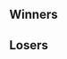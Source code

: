 {{SetGame|melee}}{{tabs static
|name1=Overview
|link1=Super Smash Sundays 29
|name2=Singles Pool A
|link2=Super Smash Sundays 29/Singles Pool A
|name3=Singles Pool B
|link3=Super Smash Sundays 29/Singles Pool B
|name4=Singles Pool C
|link4=Super Smash Sundays 29/Singles Pool C
|name5=Singles Pool D
|link5=Super Smash Sundays 29/Singles Pool D
|name6=Singles Top 16
|link6=Super Smash Sundays 29/Singles Top 16
|name7=Doubles
|link7=Super Smash Sundays 29/Doubles
|This=2
}}
<!-- Generated with http://tournament-nub.rhcloud.com/toliquipedia -->
==Winners==
{{32DEWBracketA
|r1m1p1=Fly Amanita |r1m1p1flag=us |r1m1p1score=W |r1m1win=1
|r1m1p2=Bye |r1m1p2flag= |r1m1p2score=-

|r1m2p1=myl |r1m2p1flag= |r1m2p1score=2 |r1m2win=1
|r1m2p2=el pollo flaco |r1m2p2flag= |r1m2p2score=0

|r1m3p1=OXY Wieners |r1m3p1flag= |r1m3p1score=2 |r1m3win=1
|r1m3p2=just poohbear |r1m3p2flag= |r1m3p2score=0

|r1m4p1=toxic reflection |r1m4p1flag= |r1m4p1score=2 |r1m4win=1
|r1m4p2=oli |r1m4p2flag= |r1m4p2score=0

|r1m5p1=Kira |r1m5p1flag=us |r1m5p1score=1 |r1m5win=1
|r1m5p2=Bye |r1m5p2flag= |r1m5p2score=0

|r1m6p1=cobbler |r1m6p1flag= |r1m6p1score=0 |r1m6win=2
|r1m6p2=cof crispy |r1m6p2flag= |r1m6p2score=2

|r1m7p1=Reno |r1m7p1flag=us |r1m7p1score=1 |r1m7win=1
|r1m7p2=Bye |r1m7p2flag= |r1m7p2score=0

|r1m8p1=jago |r1m8p1flag= |r1m8p1score=2 |r1m8win=1
|r1m8p2=pmac |r1m8p2flag= |r1m8p2score=0

|r1m9p1=Larry Lurr |r1m9p1flag=us |r1m9p1score=W |r1m9win=1
|r1m9p2=Bye |r1m9p2flag= |r1m9p2score=-

|r1m10p1=drew |r1m10p1flag= |r1m10p1score=2 |r1m10win=1
|r1m10p2=420xx |r1m10p2flag= |r1m10p2score=0

|r1m11p1=Adam |r1m11p1flag= |r1m11p1score=2 |r1m11win=1
|r1m11p2=Nelo |r1m11p2flag= |r1m11p2score=0

|r1m12p1=rocklee88 |r1m12p1flag= |r1m12p1score=2 |r1m12win=1
|r1m12p2=pisa |r1m12p2flag= |r1m12p2score=0

|r1m13p1=Tafokints |r1m13p1flag=us |r1m13p1score=W |r1m13win=1
|r1m13p2=Bye |r1m13p2flag= |r1m13p2score=-

|r1m14p1=madman |r1m14p1flag= |r1m14p1score=1 |r1m14win=2
|r1m14p2=q |r1m14p2flag= |r1m14p2score=2

|r1m15p1=Reason |r1m15p1flag= |r1m15p1score=1 |r1m15win=1
|r1m15p2=Bye |r1m15p2flag= |r1m15p2score=0

|r1m16p1=noah |r1m16p1flag= |r1m16p1score=2 |r1m16win=1
|r1m16p2=wonderboy |r1m16p2flag= |r1m16p2score=0

|r2m1p1=Fly Amanita |r2m1p1flag=us |r2m1p1score=2 |r2m1win=1
|r2m1p2=myl |r2m1p2flag= |r2m1p2score=0

|r2m2p1=OXY Wieners |r2m2p1flag= |r2m2p1score=2 |r2m2win=1
|r2m2p2=toxic reflection |r2m2p2flag= |r2m2p2score=0

|r2m3p1=Kira |r2m3p1flag=us |r2m3p1score=2 |r2m3win=1
|r2m3p2=cof crispy |r2m3p2flag= |r2m3p2score=0

|r2m4p1=Reno |r2m4p1flag=us |r2m4p1score=2 |r2m4win=1
|r2m4p2=jago |r2m4p2flag= |r2m4p2score=0

|r2m5p1=Larry Lurr |r2m5p1flag=us |r2m5p1score=2 |r2m5win=1
|r2m5p2=drew |r2m5p2flag= |r2m5p2score=0

|r2m6p1=Adam |r2m6p1flag= |r2m6p1score=2 |r2m6win=1
|r2m6p2=rocklee88 |r2m6p2flag= |r2m6p2score=0

|r2m7p1=Tafokints |r2m7p1flag=us |r2m7p1score=2 |r2m7win=1
|r2m7p2=q |r2m7p2flag= |r2m7p2score=0

|r2m8p1=Reason |r2m8p1flag= |r2m8p1score=2 |r2m8win=1
|r2m8p2=noah |r2m8p2flag= |r2m8p2score=0

|r3m1p1=Fly Amanita |r3m1p1flag=us |r3m1p1score=2 |r3m1win=1
|r3m1p2=OXY Wieners |r3m1p2flag= |r3m1p2score=0

|r3m2p1=Kira |r3m2p1flag=us |r3m2p1score=1 |r3m2win=2
|r3m2p2=Reno |r3m2p2flag=us |r3m2p2score=2

|r3m3p1=Larry Lurr |r3m3p1flag=us |r3m3p1score=2 |r3m3win=1
|r3m3p2=Adam |r3m3p2flag= |r3m3p2score=0

|r3m4p1=Tafokints |r3m4p1flag=us |r3m4p1score=1 |r3m4win=2
|r3m4p2=Reason |r3m4p2flag= |r3m4p2score=2

|r4m1p1=Fly Amanita |r4m1p1flag=us |r4m1p1score=2 |r4m1win=1
|r4m1p2=Reno |r4m1p2flag=us |r4m1p2score=0

|r4m2p1=Larry Lurr |r4m2p1flag=us |r4m2p1score=2 |r4m2win=1
|r4m2p2=Reason |r4m2p2flag= |r4m2p2score=1
}}

==Losers==
{{32DELBracketA
|l1m1p1=Bye |l1m1p1flag= |l1m1p1score=- |l1m1win=2
|l1m1p2=el pollo flaco |l1m1p2flag= |l1m1p2score=W

|l1m2p1=just poohbear |l1m2p1flag= |l1m2p1score=1 |l1m2win=2
|l1m2p2=oli |l1m2p2flag= |l1m2p2score=2

|l1m3p1=Bye |l1m3p1flag= |l1m3p1score=0 |l1m3win=2
|l1m3p2=cobbler |l1m3p2flag= |l1m3p2score=1

|l1m4p1=Bye |l1m4p1flag= |l1m4p1score=0 |l1m4win=2
|l1m4p2=pmac |l1m4p2flag= |l1m4p2score=1

|l1m5p1=Bye |l1m5p1flag= |l1m5p1score=- |l1m5win=2
|l1m5p2=420xx |l1m5p2flag= |l1m5p2score=W

|l1m6p1=Nelo |l1m6p1flag= |l1m6p1score=2 |l1m6win=1
|l1m6p2=pisa |l1m6p2flag= |l1m6p2score=1

|l1m7p1=Bye |l1m7p1flag= |l1m7p1score=- |l1m7win=2
|l1m7p2=madman |l1m7p2flag= |l1m7p2score=W

|l1m8p1=Bye |l1m8p1flag= |l1m8p1score=0 |l1m8win=2
|l1m8p2=wonderboy |l1m8p2flag= |l1m8p2score=1

|l2m1p1=noah |l2m1p1flag= |l2m1p1score=0 |l2m1win=2
|l2m1p2=el pollo flaco |l2m1p2flag= |l2m1p2score=2

|l2m2p1=q |l2m2p1flag= |l2m2p1score=2 |l2m2win=1
|l2m2p2=oli |l2m2p2flag= |l2m2p2score=0

|l2m3p1=rocklee88 |l2m3p1flag= |l2m3p1score=2 |l2m3win=1
|l2m3p2=cobbler |l2m3p2flag= |l2m3p2score=0

|l2m4p1=drew |l2m4p1flag= |l2m4p1score=2 |l2m4win=1
|l2m4p2=pmac |l2m4p2flag= |l2m4p2score=0

|l2m5p1=jago |l2m5p1flag= |l2m5p1score=2 |l2m5win=1
|l2m5p2=420xx |l2m5p2flag= |l2m5p2score=0

|l2m6p1=cof crispy |l2m6p1flag= |l2m6p1score=2 |l2m6win=1
|l2m6p2=Nelo |l2m6p2flag= |l2m6p2score=0

|l2m7p1=toxic reflection |l2m7p1flag= |l2m7p1score=2 |l2m7win=1
|l2m7p2=madman |l2m7p2flag= |l2m7p2score=1

|l2m8p1=myl |l2m8p1flag= |l2m8p1score=2 |l2m8win=1
|l2m8p2=wonderboy |l2m8p2flag= |l2m8p2score=0

|l3m1p1=el pollo flaco |l3m1p1flag= |l3m1p1score=2 |l3m1win=1
|l3m1p2=q |l3m1p2flag= |l3m1p2score=0

|l3m2p1=rocklee88 |l3m2p1flag= |l3m2p1score=2 |l3m2win=1
|l3m2p2=drew |l3m2p2flag= |l3m2p2score=0

|l3m3p1=jago |l3m3p1flag= |l3m3p1score=2 |l3m3win=1
|l3m3p2=cof crispy |l3m3p2flag= |l3m3p2score=1

|l3m4p1=toxic reflection |l3m4p1flag= |l3m4p1score=0 |l3m4win=2
|l3m4p2=myl |l3m4p2flag= |l3m4p2score=2

|l4m1p1=Kira |l4m1p1flag=us |l4m1p1score=2 |l4m1win=1
|l4m1p2=el pollo flaco |l4m1p2flag= |l4m1p2score=0

|l4m2p1=OXY Wieners |l4m2p1flag= |l4m2p1score=2 |l4m2win=1
|l4m2p2=rocklee88 |l4m2p2flag= |l4m2p2score=0

|l4m3p1=Tafokints |l4m3p1flag=us |l4m3p1score=2 |l4m3win=1
|l4m3p2=jago |l4m3p2flag= |l4m3p2score=0

|l4m4p1=Adam |l4m4p1flag= |l4m4p1score=2 |l4m4win=1
|l4m4p2=myl |l4m4p2flag= |l4m4p2score=0

|l5m1p1=Kira |l5m1p1flag=us |l5m1p1score=2 |l5m1win=1
|l5m1p2=OXY Wieners |l5m1p2flag= |l5m1p2score=0

|l5m2p1=Tafokints |l5m2p1flag=us |l5m2p1score=1 |l5m2win=2
|l5m2p2=Adam |l5m2p2flag= |l5m2p2score=2

|l6m1p1=Reason |l6m1p1flag= |l6m1p1score=0 |l6m1win=2
|l6m1p2=Kira |l6m1p2flag=us |l6m1p2score=2

|l6m2p1=Reno |l6m2p1flag=us |l6m2p1score=0 |l6m2win=2
|l6m2p2=Adam |l6m2p2flag= |l6m2p2score=2
}}
